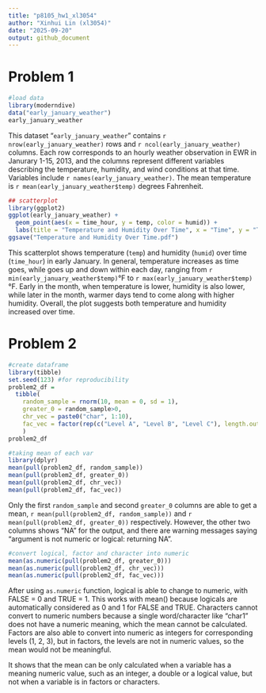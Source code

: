 ```yaml
---
title: "p8105_hw1_xl3054"
author: "Xinhui Lin (xl3054)"
date: "2025-09-20"
output: github_document
---
```


# Problem 1

```r
#load data
library(moderndive)
data("early_january_weather")
early_january_weather
```
This dataset "`early_january_weather`" contains `r nrow(early_january_weather)` rows and `r ncol(early_january_weather)` columns. Each row corresponds to an hourly weather observation in EWR in Janurary 1-15, 2013, and the columns represent different variables describing the temperature, humidity, and wind conditions at that time. Variables include `r names(early_january_weather)`. The mean temperature is `r mean(early_january_weather$temp)` degrees Fahrenheit.

```r
## scatterplot
library(ggplot2)
ggplot(early_january_weather) + 
  geom_point(aes(x = time_hour, y = temp, color = humid)) + 
  labs(title = "Temperature and Humidity Over Time", x = "Time", y = "Temperature", color = "Humidity")
ggsave("Temperature and Humidity Over Time.pdf")
```

This scatterplot shows temperature (`temp`) and humidity (`humid`) over time (`time_hour`) in early January. In general, temperature increases as time goes, while goes up and down within each day, ranging from `r min(early_january_weather$temp)`°F to `r max(early_january_weather$temp)`°F. Early in the month, when temperature is lower, humidity is also lower, while later in the month, warmer days tend to come along with higher humidity. Overall, the plot suggests both temperature and humidity increased over time.


# Problem 2
```r
#create dataframe
library(tibble)
set.seed(123) #for reproducibility
problem2_df = 
  tibble(
    random_sample = rnorm(10, mean = 0, sd = 1),
    greater_0 = random_sample>0,
    chr_vec = paste0("char", 1:10), 
    fac_vec = factor(rep(c("Level A", "Level B", "Level C"), length.out = 10))
    )
problem2_df
```

```r
#taking mean of each var
library(dplyr)
mean(pull(problem2_df, random_sample))
mean(pull(problem2_df, greater_0))
mean(pull(problem2_df, chr_vec))
mean(pull(problem2_df, fac_vec))
```

Only the first `random_sample` and second `greater_0` columns are able to get a mean, `r mean(pull(problem2_df, random_sample))` and `r mean(pull(problem2_df, greater_0))` respectively. However, the other two columns shows "NA" for the output, and there are warning messages saying "argument is not numeric or logical: returning NA".

```r
#convert logical, factor and character into numeric
mean(as.numeric(pull(problem2_df, greater_0)))
mean(as.numeric(pull(problem2_df, chr_vec)))
mean(as.numeric(pull(problem2_df, fac_vec)))
```
After using `as.numeric` function, logical is able to change to numeric, with FALSE = 0 and TRUE = 1. This works with mean() because logicals are automatically considered as 0 and 1 for FALSE and TRUE.
Characters cannot convert to numeric numbers because a single word/character like "char1" does not have a numeric meaning, which the mean cannot be calculated.
Factors are also able to convert into numeric as integers for corresponding levels (1, 2, 3), but in factors, the levels are not in numeric values, so the mean would not be meaningful.

It shows that the mean can be only calculated when a variable has a meaning numeric value, such as an integer, a double or a logical value, but not when a variable is in factors or characters.


